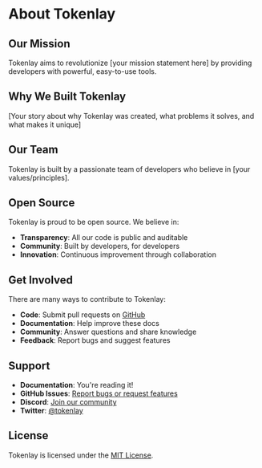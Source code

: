 # About Tokenlay

## Our Mission

Tokenlay aims to revolutionize [your mission statement here] by providing developers with powerful, easy-to-use tools.

## Why We Built Tokenlay

[Your story about why Tokenlay was created, what problems it solves, and what makes it unique]

## Our Team

Tokenlay is built by a passionate team of developers who believe in [your values/principles].

## Open Source

Tokenlay is proud to be open source. We believe in:

- **Transparency**: All our code is public and auditable
- **Community**: Built by developers, for developers
- **Innovation**: Continuous improvement through collaboration

## Get Involved

There are many ways to contribute to Tokenlay:

- **Code**: Submit pull requests on [GitHub](https://github.com/tokenlay/tokenlay)
- **Documentation**: Help improve these docs
- **Community**: Answer questions and share knowledge
- **Feedback**: Report bugs and suggest features

## Support

- **Documentation**: You're reading it!
- **GitHub Issues**: [Report bugs or request features](https://github.com/tokenlay/tokenlay/issues)
- **Discord**: [Join our community](https://discord.gg/tokenlay)
- **Twitter**: [@tokenlay](https://twitter.com/tokenlay)

## License

Tokenlay is licensed under the [MIT License](https://github.com/tokenlay/tokenlay/blob/main/LICENSE).